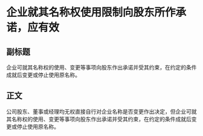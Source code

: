 # 企业就其名称权使用限制向股东所作承诺，应有效
## 副标题
企业可就其名称权的使用、变更等事项向股东作出承诺并受其约束，在约定的条件成就后变更或停止使用原名称。
## 正文
公司股东、董事或经理均无权直接自行对企业名称是否变更作出决定，但企业可就其名称权的使用、变更等事项向股东作出承诺并受其约束，在约定的条件成就后变更或停止使用原名称。